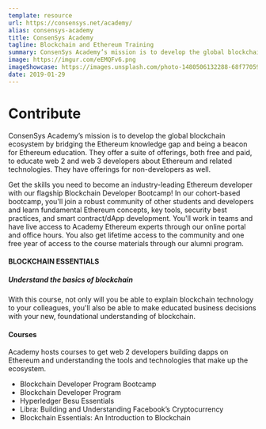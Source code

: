 ```yaml
---
template: resource
url: https://consensys.net/academy/
alias: consensys-academy
title: ConsenSys Academy
tagline: Blockchain and Ethereum Training
summary: ConsenSys Academy’s mission is to develop the global blockchain ecosystem by bridging the Ethereum knowledge gap and being a beacon for Ethereum education. They offer a suite of offerings, both free and paid, to educate web 2 and web 3 developers about Ethereum and related technologies. They have offerings for non-developers as well.
image: https://imgur.com/eEMQFv6.png
imageShowcase: https://images.unsplash.com/photo-1480506132288-68f7705954bd?ixlib=rb-1.2.1&ixid=eyJhcHBfaWQiOjEyMDd9&auto=format&fit=crop&w=1993&q=80
date: 2019-01-29
---
```


# Contribute

ConsenSys Academy’s mission is to develop the global blockchain ecosystem by bridging the Ethereum knowledge gap and being a beacon for Ethereum education. They offer a suite of offerings, both free and paid, to educate web 2 and web 3 developers about Ethereum and related technologies. They have offerings for non-developers as well.

Get the skills you need to become an industry-leading Ethereum developer with our flagship Blockchain Developer Bootcamp! In our cohort-based bootcamp, you'll join a robust community of other students and developers and learn fundamental Ethereum concepts, key tools, security best practices, and smart contract/dApp development. You'll work in teams and have live access to Academy Ethereum experts through our online portal and office hours. You also get lifetime access to the community and one free year of access to the course materials through our alumni program.

#### BLOCKCHAIN ESSENTIALS
##### Understand the basics of blockchain

With this course, not only will you be able to explain blockchain technology to your colleagues, you'll also be able to make educated business decisions with your new, foundational understanding of blockchain.

#### Courses

Academy hosts courses to get web 2 developers building dapps on Ethereum and understanding the tools and technologies that make up the ecosystem.

- Blockchain Developer Program Bootcamp
- Blockchain Developer Program
- Hyperledger Besu Essentials
- Libra: Building and Understanding Facebook’s Cryptocurrency
- Blockchain Essentials: An Introduction to Blockchain
